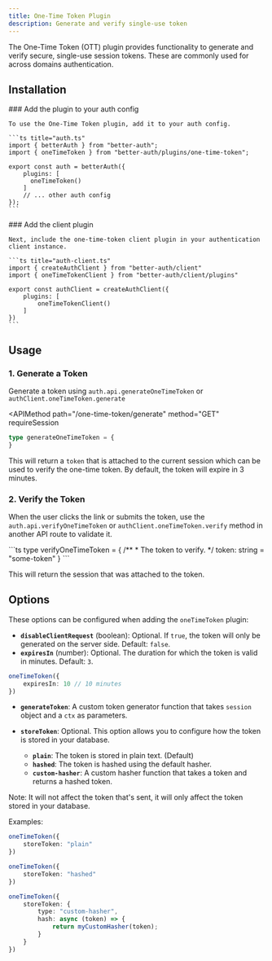 ```yaml
---
title: One-Time Token Plugin
description: Generate and verify single-use token
---
```


The One-Time Token (OTT) plugin provides functionality to generate and verify secure, single-use session tokens. These are commonly used for across domains authentication.

## Installation

<Steps>
  <Step>
    ### Add the plugin to your auth config

    To use the One-Time Token plugin, add it to your auth config.

    ```ts title="auth.ts"
    import { betterAuth } from "better-auth";
    import { oneTimeToken } from "better-auth/plugins/one-time-token";
    
    export const auth = betterAuth({
        plugins: [
          oneTimeToken()
        ]
        // ... other auth config
    });
    ```
  </Step>

  <Step>
    ### Add the client plugin

    Next, include the one-time-token client plugin in your authentication client instance.

    ```ts title="auth-client.ts"
    import { createAuthClient } from "better-auth/client"
    import { oneTimeTokenClient } from "better-auth/client/plugins"
    
    export const authClient = createAuthClient({
        plugins: [
            oneTimeTokenClient()
        ]
    })
    ```
  </Step>
</Steps>

## Usage

### 1. Generate a Token

Generate a token using `auth.api.generateOneTimeToken` or `authClient.oneTimeToken.generate`

<APIMethod
  path="/one-time-token/generate"
  method="GET"
  requireSession
>
```ts
type generateOneTimeToken = {
}
```
</APIMethod>

This will return a `token` that is attached to the current session which can be used to verify the one-time token. By default, the token will expire in 3 minutes.

### 2. Verify the Token

When the user clicks the link or submits the token, use the `auth.api.verifyOneTimeToken` or `authClient.oneTimeToken.verify` method in another API route to validate it.

<APIMethod path="/one-time-token/verify" method="POST">
```ts
type verifyOneTimeToken = {
    /**
     * The token to verify. 
     */
    token: string = "some-token"
}
```
</APIMethod>

This will return the session that was attached to the token.

## Options

These options can be configured when adding the `oneTimeToken` plugin:

*   **`disableClientRequest`** (boolean): Optional. If `true`, the token will only be generated on the server side. Default: `false`.
*   **`expiresIn`** (number): Optional. The duration for which the token is valid in minutes. Default: `3`.

```ts
oneTimeToken({
    expiresIn: 10 // 10 minutes
})
```
* **`generateToken`**: A custom token generator function that takes `session` object and a `ctx` as parameters.

* **`storeToken`**: Optional. This option allows you to configure how the token is stored in your database.

    * **`plain`**: The token is stored in plain text. (Default)
    * **`hashed`**: The token is hashed using the default hasher.
    * **`custom-hasher`**: A custom hasher function that takes a token and returns a hashed token.

<Callout type="info">
    Note: It will not affect the token that's sent, it will only affect the token stored in your database.
</Callout>

Examples:

```ts title="No hashing (default)"
oneTimeToken({
    storeToken: "plain"
})
```
```ts title="built-in hasher"
oneTimeToken({
    storeToken: "hashed"
})
```
```ts title="custom hasher"
oneTimeToken({
    storeToken: {
        type: "custom-hasher",
        hash: async (token) => {
            return myCustomHasher(token);
        }
    }
})
```
